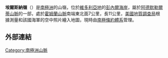 {{coord|71|47|S|167|21|E|source:GNIS|display=title}}

'''埃爾斯納嶺'''（{{lang-en|Elsner Ridge}}）是[[南極洲|南極洲]]的山嶺，位於[[維多利亞地|維多利亞地]]的[[彭內爾海岸|彭內爾海岸]]，屬於[[阿德默勒爾蒂山脈|阿德默勒爾蒂山脈]]的一部，處於[[霍姆蘭山脈|霍姆蘭山脈]]南端東北面7公里，長11公里，[[美國地質調查局|美國地質調查局]]根據測量和該國海軍的空中照片繪入地圖，現時由[[南極條約體系|南極條約體系]]管理。

==外部連結==
{{cite gnis | type = antarid | id = 4476| name = Elsner Ridge| accessdate = 2012-03-01}}

{{Antarctica-geo-stub}}
[[Category:南極洲山脈|Category:南極洲山脈]]